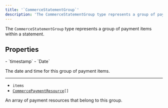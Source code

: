 ```yaml
---
title: '`CommerceStatementGroup`'
description: 'The CommerceStatementGroup type represents a group of payment items within a statement.'
---
```


The `CommerceStatementGroup` type represents a group of payment items within a statement.

## Properties

<Properties>
  - `timestamp`
  - `Date`

  The date and time for this group of payment items.

  ---

  - `items`
  - <code>[CommercePaymentResource](/docs/references/javascript/types/commerce-payment-resource)\[]</code>

  An array of payment resources that belong to this group.
</Properties>
